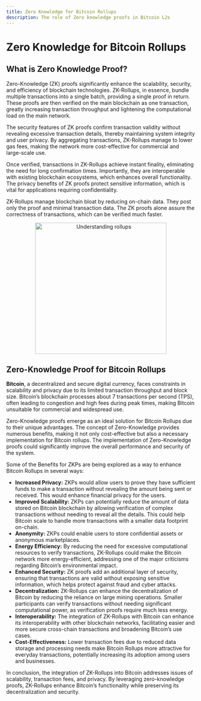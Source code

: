 ```yaml
---
title: Zero Knowledge for Bitcoin Rollups
description: The role of Zero knowledge proofs in Bitcoin L2s
---
```


# Zero Knowledge for Bitcoin Rollups

## What is Zero Knowledge Proof?

Zero-Knowledge (ZK) proofs significantly enhance the scalability, security, and efficiency of blockchain technologies. ZK-Rollups, in essence, bundle multiple transactions into a single batch, providing a single proof in return. These proofs are then verified on the main blockchain as one transaction, greatly increasing transaction throughput and lightening the computational load on the main network.

The security features of ZK proofs confirm transaction validity without revealing excessive transaction details, thereby maintaining system integrity and user privacy. By aggregating transactions, ZK-Rollups manage to lower gas fees, making the network more cost-effective for commercial and large-scale use.

Once verified, transactions in ZK-Rollups achieve instant finality, eliminating the need for long confirmation times. Importantly, they are interoperable with existing blockchain ecosystems, which enhances overall functionality. The privacy benefits of ZK proofs protect sensitive information, which is vital for applications requiring confidentiality.

ZK-Rollups manage blockchain bloat by reducing on-chain data. They post only the proof and minimal transaction data. The ZK proofs alone assure the correctness of transactions, which can be verified much faster.

<p align="center">
  <img width="350" src="/assets/ZKP.png" alt="Understanding rollups" />
</p>

## Zero-Knowledge Proof for Bitcoin Rollups

**Bitcoin**, a decentralized and secure digital currency, faces constraints in scalability and privacy due to its limited transaction throughput and block size. Bitcoin’s blockchain processes about 7 transactions per second (TPS), often leading to congestion and high fees during peak times, making Bitcoin unsuitable for commercial and widespread use.

Zero-Knowledge proofs emerge as an ideal solution for Bitcoin Rollups due to their unique advantages. The concept of Zero-Knowledge provides numerous benefits, making it not only cost-effective but also a necessary implementation for Bitcoin rollups. The implementation of Zero-Knowledge proofs could significantly improve the overall performance and security of the system.

Some of the Benefits for ZKPs are being explored as a way to enhance Bitcoin Rollups in several ways:

- **Increased Privacy:** ZKPs would allow users to prove they have sufficient funds to make a transaction without revealing the amount being sent or received. This would enhance financial privacy for the users.
- **Improved Scalability:** ZKPs can potentially reduce the amount of data stored on Bitcoin blockchain by allowing verification of complex transactions without needing to reveal all the details. This could help Bitcoin scale to handle more transactions with a smaller data footprint on-chain.
- **Anonymity:** ZKPs could enable users to store confidential assets or anonymous marketplaces.
- **Energy Efficiency:** By reducing the need for excessive computational resources to verify transactions, ZK-Rollups could make the Bitcoin network more energy-efficient, addressing one of the major criticisms regarding Bitcoin’s environmental impact.
- **Enhanced Security:** ZK proofs add an additional layer of security, ensuring that transactions are valid without exposing sensitive information, which helps protect against fraud and cyber attacks.
- **Decentralization:** ZK-Rollups can enhance the decentralization of Bitcoin by reducing the reliance on large mining operations. Smaller participants can verify transactions without needing significant computational power, as verification proofs require much less energy.
- **Interoperability:** The integration of ZK-Rollups with Bitcoin can enhance its interoperability with other blockchain networks, facilitating easier and more secure cross-chain transactions and broadening Bitcoin’s use cases.
- **Cost-Effectiveness:** Lower transaction fees due to reduced data storage and processing needs make Bitcoin Rollups more attractive for everyday transactions, potentially increasing its adoption among users and businesses.

In conclusion, the integration of ZK-Rollups into Bitcoin addresses issues of scalability, transaction fees, and privacy. By leveraging zero-knowledge proofs, ZK-Rollups enhance Bitcoin’s functionality while preserving its decentralization and security.
